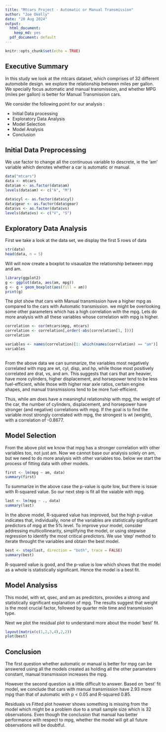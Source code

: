 ```yaml
---
title: "Mtcars Project - Automatic or Manual Transmission"
author: "Joe Okelly"
date: "20 Aug 2024"
output:
  html_document:
    keep_md: yes
  pdf_document: default
---
```


```r
knitr::opts_chunk$set(echo = TRUE)
```

## Executive Summary

In this study we look at the mtcars dataset, which comprises of 32 different automobile design.
we explore the relationship between miles per gallon. We specially focus automatic and manual transmission, and whether MPG (miles per gallon) is better for Manual Transmission cars.

We consider the following point for our analysis :

- Initial Data processing
- Exploratory Data Analysis
- Model Selection
- Model Analysis 
- Conclusion



## Initial Data Preprocessing

We use factor to change all the continuous variable to descrete, ie the 'am' variable which denotes whether a car is automatic or manual. 


```r
data("mtcars")
data <- mtcars
data$am <- as.factor(data$am)
levels(data$am) <- c("A", "M") 

data$cyl <- as.factor(data$cyl)
data$gear <- as.factor(data$gear)
data$vs <- as.factor(data$vs)
levels(data$vs) <- c("V", "S")

```

## Exploratory Data Analysis

First we take a look at the data set, we display the first 5 rows of data

```r
str(data)
head(data, n = 5)

```

Will will now create a boxplot to visaualize the relationship between mpg and am.

```r
library(ggplot2)
g <- ggplot(data, aes(am, mpg))
g <- g + geom_boxplot(aes(fill = am))
print(g)

```
The plot show that cars with Manual transmission have a higher mpg as compared to the cars with Automatic transmission. we might be overlooking some other parameters which has a high correlation with the mpg. 
Lets do more analysis with all these variables whose correlation with mpg is higher.



```r
correlation <- cor(mtcars$mpg, mtcars)
correlation <- correlation[,order(-abs(correlation[1, ]))]
correlation

variables <- names(correlation)[1: which(names(correlation) == "am")]
variables
    
```

From the above data we can summarize, the variables most negatively correlated with mpg are wt, cyl, disp, and hp, while those most positively correlated are drat, vs, and am. This suggests that cars that are heavier, have more cylinders, higher displacement, and horsepower tend to be less fuel-efficient, while those with higher rear axle ratios, certain engine shapes, and manual transmissions tend to be more fuel-efficient.

Thus, while am does have a meaningful relationship with mpg, the weight of the car, the number of cylinders, displacement, and horsepower have stronger (and negative) correlations with mpg. If the goal is to find the variable most strongly correlated with mpg, the strongest is wt (weight), with a correlation of -0.8677.

## Model Selection

From the above plot we know that mpg has a stronger correlation with other variables too, not just am. Now we cannot base our analysis solely on am, but we need to do more analysis with other variables too. below we start the process of fitting data with other models.

```r
first <- lm(mpg ~ am, data)
summary(first)

```

To summarize in the above case the p-value is quite low, but there is issue with R-squared value.
So our next step is fit all the vaiable with mpg.

```r
last <- lm(mpg ~ ., data)
summary(last)

```

In the above model, R-squared value has improved, but the high p-value indicates that, individually, none of the variables are statistically significant predictors of mpg at the 5% level. To improve your model, consider addressing multicollinearity, simplifying the model, or using stepwise regression to identify the most critical predictors.
We use 'step' method to iterate throught the variables and obtain the best model.

```r
best <- step(last, direction = "both", trace = FALSE)
summary(best)

```

R-squared value is good, and the p-value is low which shows that the model as a whole is statistically significant. Hence the model is a best fit.

## Model Analysiss

This model, with wt, qsec, and am as predictors, provides a strong and statistically significant explanation of mpg. The results suggest that weight is the most crucial factor, followed by quarter mile time and transmission type.

Next we plot the residual plot to understand more about the model 'best' fit.

```r
layout(matrix(c(1,2,3,4),2,2))
plot(best)

```

## Conclusion

The first question whether automatic or manual is better for mpg can be answered using all the models created as holding all the other parameters constant, manual transmission increases the mpg.

However the second question is a little difficult to answer.
Based on 'best' fit model, we conclude that cars with manual transmission have 2.93 more mpg than that of automatic with p < 0.05 and R-squared 0.85.

Residuals vs Fitted plot however shows something is missing from the model which might be a problem due to a small sample size which is 32 observations. Even though the conclusion that manual has better performance with respect to mpg, whether the model will git all future observations will be doubtful.



